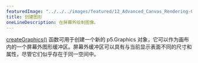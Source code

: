 ---
featuredImage: "../../../images/featured/12_Advanced_Canvas_Rendering-00_Create_Graphics-thumbnail.png"
title: 创建图形
oneLineDescription: 在屏幕外绘制图像。
---

<a href="https://p5js.org/reference/#/p5/createGraphics" target="_blank">createGraphics()</a>
函数可用于创建一个新的 p5.Graphics 对象，它可以作为画布内的一个屏幕外图形缓冲区。屏幕外缓冲区可以具有与当前显示表面不同的尺寸和属性，尽管它们似乎存在于同一空间中。
